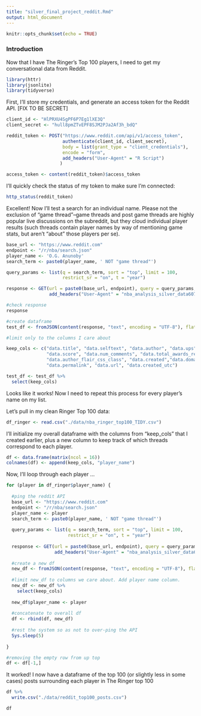 ```yaml
---
title: "silver_final_project_reddit.Rmd"
output: html_document
---
```


```r
knitr::opts_chunk$set(echo = TRUE)
```

### Introduction

Now that I have The Ringer's Top 100 players, I need to get my conversational data from Reddit.

```r
library(httr)
library(jsonlite)
library(tidyverse)
```

First, I'll store my credentials, and generate an access token for the Reddit API. [FIX TO BE SECRET]

```r
client_id <- "HlPRXU4SgPF6P7Eg1lXE3Q"
client_secret <- "hull8pmZTvEPF8SJM2PJa2Af3h_bdQ"

reddit_token <- POST("https://www.reddit.com/api/v1/access_token",
                     authenticate(client_id, client_secret),
                     body = list(grant_type = "client_credentials"),
                     encode = "form",
                     add_headers("User-Agent" = "R Script")
                    )

access_token <- content(reddit_token)$access_token

```

I'll quickly check the status of my token to make sure I'm connected:

```r
http_status(reddit_token)
```
Excellent! Now I'll test a search for an individual name. Please not the exclusion of "game thread"--game threads and post game threads are highly popular live discussions on the subreddit, but they cloud individual player results (such threads contain player names by way of mentioning game stats, but aren't "about" those players per se).

```r
base_url <- "https://www.reddit.com"
endpoint <- "/r/nba/search.json"
player_name <- 'O.G. Anunoby'
search_term <- paste0(player_name, ' NOT "game thread"')

query_params <- list(q = search_term, sort = "top", limit = 100, 
                     restrict_sr = "on", t = "year")

response <- GET(url = paste0(base_url, endpoint), query = query_params, 
                add_headers("User-Agent" = "nba_analysis_silver_data607"))

```

```r
#check response
response
```

```r
#create dataframe
test_df <- fromJSON(content(response, "text", encoding = "UTF-8"), flatten = TRUE)$data$children
```

```r
#limit only to the columns I care about

keep_cols <- c("data.title", "data.selftext", "data.author", "data.ups", "data.upvote_ratio",
               "data.score", "data.num_comments", "data.total_awards_received", "data.link_flair_text", 
               "data.author_flair_css_class", "data.created","data.domain",
               "data.permalink", "data.url", "data.created_utc")

test_df <- test_df %>%
  select(keep_cols)
```

Looks like it works! Now I need to repeat this process for every player's name on my list.

Let's pull in my clean Ringer Top 100 data:

```r
df_ringer <- read.csv("./data/nba_ringer_top100_TIDY.csv")
```

I'll initialize my overall dataframe with the columns from "keep_cols" that I created earlier, plus a new column to keep track of which threads correspond to each player.

```r
df <- data.frame(matrix(ncol = 16))
colnames(df) <- append(keep_cols, "player_name")
```

Now, I'll loop through each player ...

```r

for (player in df_ringer$player_name) {
  
  #ping the reddit API
  base_url <- "https://www.reddit.com"
  endpoint <- "/r/nba/search.json"
  player_name <- player
  search_term <- paste0(player_name, ' NOT "game thread"')
  
  query_params <- list(q = search_term, sort = "top", limit = 100, 
                       restrict_sr = "on", t = "year")
  
  response <- GET(url = paste0(base_url, endpoint), query = query_params, 
                  add_headers("User-Agent" = "nba_analysis_silver_data607"))
  
  #create a new df
  new_df <- fromJSON(content(response, "text", encoding = "UTF-8"), flatten = TRUE)$data$children
  
  #limit new_df to columns we care about. Add player name column.
  new_df <- new_df %>%
    select(keep_cols)
  
  new_df$player_name <- player
  
  #concatenate to overall df
  df <- rbind(df, new_df)
  
  #rest the system so as not to over-ping the API
  Sys.sleep(5)
  
}
```

```r
#removing the empty row from up top
df <- df[-1,]
```

It worked! I now have a dataframe of the top 100 (or slightly less in some cases) posts surrounding each player in The Ringer top 100

```r
df %>%
  write.csv("./data/reddit_top100_posts.csv")
```

```r
df
```


